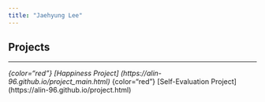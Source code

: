 ```yaml
---
title: "Jaehyung Lee"
---
```

  
  
## Projects
***
*{color="red"} [Happiness Project] (https://alin-96.github.io/project_main.html)
*{color="red"} [Self-Evaluation Project] (https://alin-96.github.io/project.html)

